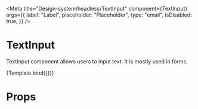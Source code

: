 

<Meta
  title="Design-system/headless/TextInput"
  component={TextInput}
  args={{
    label: "Label",
    placeholder: "Placeholder",
    type: "email",
    isDisabled: true,
  }}
/>


# TextInput

TextInput component allows users to input text. It is mostly used in forms.

<Canvas>
  <Story name="TextInput">{Template.bind({})}</Story>
</Canvas>

# Props

<ArgsTable of={TextInput} />
